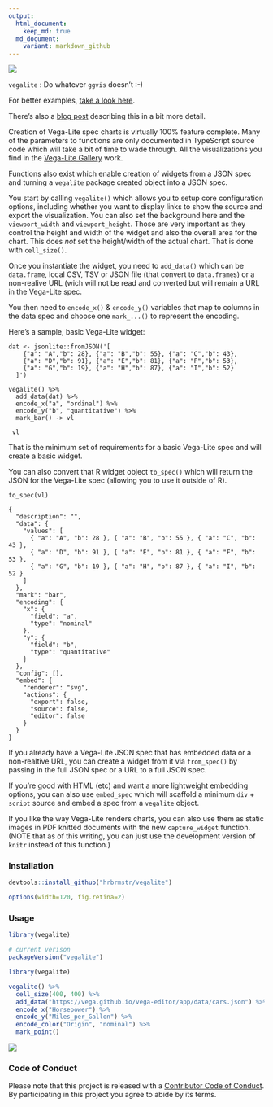 ```yaml
---
output:
  html_document:
    keep_md: true
  md_document:
    variant: markdown_github
---
```

![](gallery.png)

`vegalite` : Do whatever `ggvis` doesn't :-)

For better examples, [take a look here](http://rud.is/projects/vegalite01.html).

There's also a [blog post](http://rud.is/b/2016/02/27/create-vega-lite-specs-widgets-with-the-vegalite-package/) describing this in a bit more detail.

Creation of Vega-Lite spec charts is virtually 100% feature complete. Many of the parameters to functions are only documented in TypeScript source code which will take a bit of time to wade through. All the visualizations you find in the [Vega-Lite Gallery](http://vega.github.io/vega-lite/gallery.html) work.

Functions also exist which enable creation of widgets from a JSON spec and turning a `vegalite` package created object into a JSON spec.

You start by calling `vegalite()` which allows you to setup core configuration options, including whether you want to display links to show the source and export the visualization. You can also set the background here and the `viewport_width` and `viewport_height`. Those are very important as they control the height and width of the widget and also the overall area for the chart. This does _not_ set the height/width of the actual chart. That is done with `cell_size()`.

Once you instantiate the widget, you need to `add_data()` which can be `data.frame`, local CSV, TSV or JSON file (that convert to `data.frame`s) or a non-realive URL (wich will not be read and converted but will remain a URL in the Vega-Lite spec.

You then need to `encode_x()` & `encode_y()` variables that map to columns in the data spec and choose one `mark_...()` to represent the encoding.

Here's a sample, basic Vega-Lite widget:

    dat <- jsonlite::fromJSON('[
        {"a": "A","b": 28}, {"a": "B","b": 55}, {"a": "C","b": 43},
        {"a": "D","b": 91}, {"a": "E","b": 81}, {"a": "F","b": 53},
        {"a": "G","b": 19}, {"a": "H","b": 87}, {"a": "I","b": 52}
      ]')

    vegalite() %>%
      add_data(dat) %>%
      encode_x("a", "ordinal") %>%
      encode_y("b", "quantitative") %>%
      mark_bar() -> vl

     vl

That is the minimum set of requirements for a basic Vega-Lite spec and will create a basic widget.

You can also convert that R widget object `to_spec()` which will return the JSON for the Vega-Lite spec (allowing you to use it outside of R).

    to_spec(vl)

    {
      "description": "",
      "data": {
        "values": [
          { "a": "A", "b": 28 }, { "a": "B", "b": 55 }, { "a": "C", "b": 43 },
          { "a": "D", "b": 91 }, { "a": "E", "b": 81 }, { "a": "F", "b": 53 },
          { "a": "G", "b": 19 }, { "a": "H", "b": 87 }, { "a": "I", "b": 52 }
        ]
      },
      "mark": "bar",
      "encoding": {
        "x": {
          "field": "a",
          "type": "nominal"
        },
        "y": {
          "field": "b",
          "type": "quantitative"
        }
      },
      "config": [],
      "embed": {
        "renderer": "svg",
        "actions": {
          "export": false,
          "source": false,
          "editor": false
        }
      }
    }

If you already have a Vega-Lite JSON spec that has embedded data or a non-realtive URL, you can create a widget from it via `from_spec()` by passing in the full JSON spec or a URL to a full JSON spec.

If you're good with HTML (etc) and want a more lightweight embedding options, you can also use `embed_spec` which will scaffold a minimum `div` + `script` source and embed a spec from a `vegalite` object.

If you like the way Vega-Lite renders charts, you can also use them as static images in PDF knitted documents with the new `capture_widget` function. (NOTE that as of this writing, you can just use the development version of `knitr` instead of this function.)

### Installation

```r
devtools::install_github("hrbrmstr/vegalite")
```

```r
options(width=120, fig.retina=2)
```

### Usage

```r
library(vegalite)

# current verison
packageVersion("vegalite")

```

```r
library(vegalite)

vegalite() %>% 
  cell_size(400, 400) %>% 
  add_data("https://vega.github.io/vega-editor/app/data/cars.json") %>% 
  encode_x("Horsepower") %>% 
  encode_y("Miles_per_Gallon") %>% 
  encode_color("Origin", "nominal") %>% 
  mark_point()
```

![](vega.png)

### Code of Conduct

Please note that this project is released with a [Contributor Code of Conduct](CONDUCT.md). By participating in this project you agree to abide by its terms.

